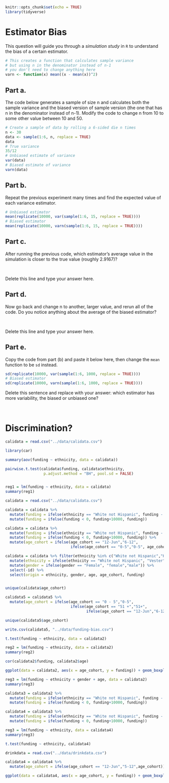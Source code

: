 ```r
knitr::opts_chunk$set(echo = TRUE)
library(tidyverse)
```

# Estimator Bias

This question will guide you through a *simulation study* in `R` to understand the bias of a certain estimator.

```r
# This creates a function that calculates sample variance
# but using n in the denominator instead of n-1
# you don't need to change anything here
varn <- function(x) mean((x - mean(x))^2)
```

## Part a.

The code below generates a sample of size n and calculates both the sample variance and the biased version of sample version (the one that has n in the denominator instead of n-1). Modify the code to change n from 10 to some other value between 10 and 50. 

```r
# Create a sample of data by rolling a 6-sided die n times
n <- 30
data <- sample(1:6, n, replace = TRUE)
data
# True variance
35/12
# Unbiased estimate of variance
var(data)
# Biased estimate of variance
varn(data)
```

## Part b.
Repeat the previous experiment many times and find the expected value of each variance estimator.

```r
# Unbiased estimator
mean(replicate(10000, var(sample(1:6, 15, replace = TRUE))))
# Biased estimator
mean(replicate(10000, varn(sample(1:6, 15, replace = TRUE))))
```

## Part c.
After running the previous code, which estimator's average value in the simulation is closer to the true value (roughly 2.9167)? 

\ 

Delete this line and type your answer here.


## Part d.
Now go back and change n to another, larger value, and rerun all of the code. Do you notice anything about the average of the biased estimator?

\ 

Delete this line and type your answer here.

## Part e.
Copy the code from part (b) and paste it below here, then change the `mean` function to be `sd` instead.

```r
sd(replicate(10000, var(sample(1:6, 1000, replace = TRUE))))
# Biased estimator
sd(replicate(10000, varn(sample(1:6, 1000, replace = TRUE))))
```

Delete this sentence and replace with your answer: which estimator has more variability, the biased or unbiased one?




\ 

# Discrimination? 

```r
calidata = read.csv("../data/calidata.csv")
```


```r
library(car)

summary(aov(funding ~ ethnicity, data = calidata))
```


```r
pairwise.t.test(calidata$funding, calidata$ethnicity,
                 p.adjust.method = "BH", pool.sd = FALSE)
```


```r

```



```r
reg1 = lm(funding ~ ethnicity, data = calidata)
summary(reg1)
```




```r
calidata = read.csv("../data/calidata.csv")

calidata = calidata %>% 
  mutate(funding = ifelse(ethnicity == "White not Hispanic", funding - 5000, funding)) %>%
  mutate(funding = ifelse(funding < 0, funding+10000, funding))

calidata = calidata %>% 
  mutate(funding = ifelse(ethnicity == "White not Hispanic", funding - 3000, funding)) %>%
  mutate(funding = ifelse(funding < 0, funding+10000, funding)) %>%
  mutate(age_cohort = ifelse(age_cohort == "12-Jun","6-12", 
                             ifelse(age_cohort == "0-5","0-5", age_cohort)))

calidata = calidata %>% filter(ethnicity %in% c("White not Hispanic","Hispanic")) %>%
  mutate(ethnicity = ifelse(ethnicity == "White not Hispanic", "Vester", "Austur")) %>%
  mutate(gender = ifelse(gender == "Female", "female","male")) %>%
  select(-id) %>%
  select(origin = ethnicity, gender, age, age_cohort, funding)


unique(calidata$age_cohort)

calidata5 = calidata5 %>%
  mutate(age_cohort = ifelse(age_cohort == "0 - 5","0-5", 
                             ifelse(age_cohort == "51 +","51+",
                                    ifelse(age_cohort == "12-Jun","6-12", age_cohort))))

unique(calidata5$age_cohort)

write.csv(calidata5, "../data/funding-bias.csv")
```

```r
t.test(funding ~ ethnicity, data = calidata2)
```


```r
reg2 = lm(funding ~ ethnicity, data = calidata2)
summary(reg2)
```

```r
cor(calidata2$funding, calidata2$age)
```

```r
ggplot(data = calidata2, aes(x = age_cohort, y = funding)) + geom_boxplot()
```


```r
reg3 = lm(funding ~ ethnicity + gender + age, data = calidata2)
summary(reg3)
```

```r
calidata3 = calidata2 %>% 
  mutate(funding = ifelse(ethnicity == "White not Hispanic", funding - 5000, funding)) %>%
  mutate(funding = ifelse(funding < 0, funding+10000, funding))
```

```r
calidata4 = calidata3 %>% 
  mutate(funding = ifelse(ethnicity == "White not Hispanic", funding - 3000, funding)) %>%
  mutate(funding = ifelse(funding < 0, funding+10000, funding))
```


```r
reg3 = lm(funding ~ ethnicity, data = calidata4)
summary(reg3)
```

```r
t.test(funding ~ ethnicity, calidata4)
```



```r
drinkdata = read.csv("../data/drinkdata.csv")
```


```r
calidata4 = calidata4 %>%
  mutate(age_cohort = ifelse(age_cohort == "12-Jun","5-12",age_cohort))
```


```r
ggplot(data = calidata4, aes(x = age_cohort, y = funding)) + geom_boxplot()
```















